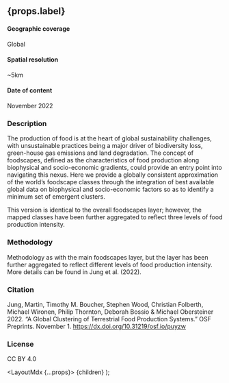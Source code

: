 
## {props.label}

#### Geographic coverage
Global

#### Spatial resolution
~5km

#### Date of content
November 2022

### Description
The production of food is at the heart of global sustainability challenges, with unsustainable practices being a major driver of biodiversity loss, green-house gas emissions and land degradation. The concept of foodscapes, defined as the characteristics of food production along biophysical and socio-economic gradients, could provide an entry point into navigating this nexus. Here we provide a globally consistent approximation of the world’s foodscape classes through the integration of best available global data on biophysical and socio-economic factors so as to identify a minimum set of emergent clusters.

This version is identical to the overall foodscapes layer; however, the mapped classes have been further aggregated to reflect three levels of food production intensity.

### Methodology
Methodology as with the main foodscapes layer, but the layer has been further aggregated to reflect different levels of food production intensity. More details can be found in Jung et al. (2022).

### Citation
Jung, Martin, Timothy M. Boucher, Stephen Wood, Christian Folberth, Michael Wironen, Philip Thornton, Deborah Bossio & Michael Obersteiner 2022. “A Global Clustering of Terrestrial Food Production Systems.” OSF Preprints. November 1. https://dx.doi.org/10.31219/osf.io/puyzw

### License
CC BY 4.0

  <LayoutMdx {...props}>
    {children}
  </LayoutMdx>
);
